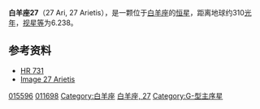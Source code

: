 {{Starbox short |
| name=白羊座27<br>27 Arietis
| epoch=[[J2000.0|J2000.0]]
| constell=[[白羊座|白羊座]]
| 星官=
| ra=02<sup>h</sup> 30<sup>m</sup> 54.3984<sup>s</sup>
| dec= +17° 42' 13.881"
| spectral=G5II-IV
| appmag_v=6.238
| dist_ly=310 ± 30
| dist_pc=96 ± 8
| names=[[Guide_Star_Catalog|GSC]] 01219-01987, [[Catalog_of_5,268_Standard_Stars_Based_on_the_Normal_System_N30|N30]] 506, [[Tycho_Catalogue|TYC]] 1219-1987-1, [[Astronomische_Gesellschaft_Katalog|AG]]+17 211, [[Henry_Draper_Catalogue|HD]] 15596, [[Tokyo_Photoelectric_Meridian_Circle_Catalog|PMC]] 90-93 704, [[UBV_Photoelectric_Photometry_Catalogue|UBV M]] 8989, [[Durchmusterung|BD]]+17 380, [[Hipparcos_Input_Catalogue|HIC]] 11698, [[PPM_Star_Catalogue|PPM]] 118294, [[Photoelectric_Catalogue|UBV]] 2538, [[FK5|FK5]] 1069, [[Hipparcos_Catalogue|HIP]] 11698, [[Smithsonian_Astrophysical_Observatory_Star_Catalog|SAO]] 92983, [[uvby98|uvby98]] 100015596, [[Boss_General_Catalogue|GC]] 3009, [[Bright_Star_Catalogue|HR]] 731, [[Yale_Observatory_Zone_Catalog|YZ]] 17 688, [[GCRV|GCRV]] 1415, [[IRAS|IRAS]] 02281+1728, [[Southern_Reference_Star_Catalog|SRS]] 31069, [[2MASS|2MASS]] J02305441+1742139, [[TD1_Catalog_of_Stellar_Ultraviolet_Fluxes|TD1]] 1470 
| Simbad = HD+15596
}}
'''白羊座27'''（27 Ari, 27 Arietis），是一颗位于[[白羊座|白羊座]]的[[恒星|恒星]]，距离地球约310[[光年|光年]]，[[视星等|视星等]]为6.238。

==参考资料==
* [http://webviz.u-strasbg.fr/viz-bin/VizieR-S?HR%20731 HR 731] {{Wayback|url=http://webviz.u-strasbg.fr/viz-bin/VizieR-S?HR%20731 |date=20200913192332 }}
* [http://aladin.u-strasbg.fr/AladinPreview?-c=02+30+54.3984%2B17+42+13.881&ident=*++27+Ari&submit=Aladin+previewer Image 27 Arietis]

{{Stars of Aries}}

[[Category:HD和HDE天體|015596]]
[[Category:HIP天體|011698]]
[[Category:白羊座|Category:白羊座]]
[[Category:佛氏天體|白羊座, 27]]
[[Category:G-型主序星|Category:G-型主序星]]